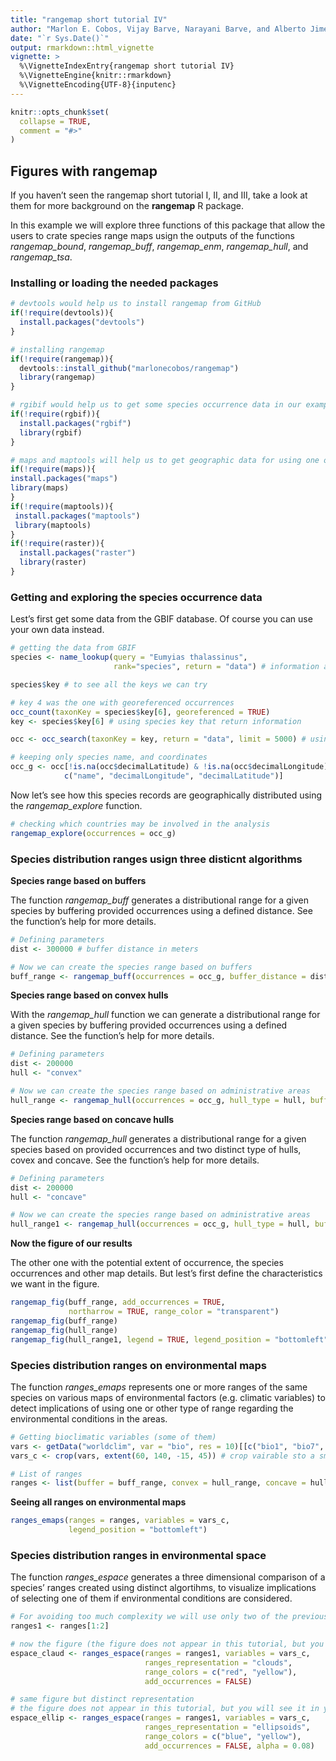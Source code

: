 ```yaml
---
title: "rangemap short tutorial IV"
author: "Marlon E. Cobos, Vijay Barve, Narayani Barve, and Alberto Jiménez-Valverde"
date: "`r Sys.Date()`"
output: rmarkdown::html_vignette
vignette: >
  %\VignetteIndexEntry{rangemap short tutorial IV}
  %\VignetteEngine{knitr::rmarkdown}
  %\VignetteEncoding{UTF-8}{inputenc}
---
```


```r
knitr::opts_chunk$set(
  collapse = TRUE,
  comment = "#>"
)
```

## Figures with rangemap

If you haven't seen the rangemap short tutorial I, II, and III, take a look at them for more background on the **rangemap** R package. 

In this example we will explore three functions of this package that allow the users to crate species range maps usign the outputs of the functions *rangemap_bound*, *rangemap_buff*, *rangemap_enm*, *rangemap_hull*, and *rangemap_tsa*.

### Installing or loading the needed packages

```r
# devtools would help us to install rangemap from GitHub
if(!require(devtools)){
  install.packages("devtools")
}

# installing rangemap
if(!require(rangemap)){
  devtools::install_github("marlonecobos/rangemap")
  library(rangemap)
}

# rgibif would help us to get some species occurrence data in our example
if(!require(rgbif)){
  install.packages("rgbif")
  library(rgbif)
}

# maps and maptools will help us to get geographic data for using one of the functions
if(!require(maps)){
install.packages("maps")
library(maps)
}
if(!require(maptools)){
 install.packages("maptools")
 library(maptools)
}
if(!require(raster)){
  install.packages("raster")
  library(raster)
}
```

### Getting and exploring the species occurrence data

Lest's first get some data from the GBIF database. Of course you can use your own data instead.

```r
# getting the data from GBIF
species <- name_lookup(query = "Eumyias thalassinus",
                       rank="species", return = "data") # information about the species

species$key # to see all the keys we can try

# key 4 was the one with georeferenced occurrences
occ_count(taxonKey = species$key[6], georeferenced = TRUE) 
key <- species$key[6] # using species key that return information

occ <- occ_search(taxonKey = key, return = "data", limit = 5000) # using the taxon key

# keeping only species name, and coordinates
occ_g <- occ[!is.na(occ$decimalLatitude) & !is.na(occ$decimalLongitude),
            c("name", "decimalLongitude", "decimalLatitude")]
```

Now let's see how this species records are geographically distributed using the *rangemap_explore* function.

```r
# checking which countries may be involved in the analysis
rangemap_explore(occurrences = occ_g)
```

### Species distribution ranges usign three disticnt algorithms

**Species range based on buffers**

The function *rangemap_buff* generates a distributional range for a given species by buffering provided occurrences using a defined distance. See the function's help for more details.

```r
# Defining parameters
dist <- 300000 # buffer distance in meters

# Now we can create the species range based on buffers
buff_range <- rangemap_buff(occurrences = occ_g, buffer_distance = dist)
```

**Species range based on convex hulls**

With the *rangemap_hull* function we can generate a distributional range for a given species by buffering provided occurrences using a defined distance. See the function's help for more details.

```r
# Defining parameters
dist <- 200000
hull <- "convex"

# Now we can create the species range based on administrative areas
hull_range <- rangemap_hull(occurrences = occ_g, hull_type = hull, buffer_distance = dist)
```

**Species range based on concave hulls**

The function *rangemap_hull* generates a distributional range for a given species based on provided occurrences and two distinct type of hulls, covex and concave. See the function's help for more details.

```r
# Defining parameters
dist <- 200000
hull <- "concave"

# Now we can create the species range based on administrative areas
hull_range1 <- rangemap_hull(occurrences = occ_g, hull_type = hull, buffer_distance = dist)
```

**Now the figure of our results**

The other one with the potential extent of occurrence, the species occurrences and other map details. But lest's first define the characteristics we want in the figure.

```r
rangemap_fig(buff_range, add_occurrences = TRUE, 
             northarrow = TRUE, range_color = "transparent")
rangemap_fig(buff_range)
rangemap_fig(hull_range)
rangemap_fig(hull_range1, legend = TRUE, legend_position = "bottomleft")
```


### Species distribution ranges on environmental maps

The function *ranges_emaps* represents one or more ranges of the same species on various maps of environmental factors (e.g. climatic variables) to detect implications of using one or other type of range regarding the environmental conditions in the areas.

```r
# Getting bioclimatic variables (some of them)
vars <- getData("worldclim", var = "bio", res = 10)[[c("bio1", "bio7", "bio12", "bio15")]]
vars_c <- crop(vars, extent(60, 140, -15, 45)) # crop vairable sto a smaller extent

# List of ranges
ranges <- list(buffer = buff_range, convex = hull_range, concave = hull_range1)
```

**Seeing all ranges on environmental maps**

```r
ranges_emaps(ranges = ranges, variables = vars_c, 
             legend_position = "bottomleft")
```

### Species distribution ranges in environmental space

The function *ranges_espace* generates a three dimensional comparison of a species' ranges created using distinct algortihms, to visualize implications of selecting one of them if environmental conditions are considered.

```r
# For avoiding too much complexity we will use only two of the previous ranges
ranges1 <- ranges[1:2]

# now the figure (the figure does not appear in this tutorial, but you will see it in your viewer)
espace_claud <- ranges_espace(ranges = ranges1, variables = vars_c,
                              ranges_representation = "clouds", 
                              range_colors = c("red", "yellow"),
                              add_occurrences = FALSE)
```


```r
# same figure but distinct representation
# the figure does not appear in this tutorial, but you will see it in your viewer
espace_ellip <- ranges_espace(ranges = ranges1, variables = vars_c,
                              ranges_representation = "ellipsoids", 
                              range_colors = c("blue", "yellow"), 
                              add_occurrences = FALSE, alpha = 0.08)
```

